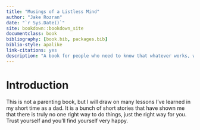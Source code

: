```yaml
--- 
title: "Musings of a Listless Mind"
author: "Jake Rozran"
date: "`r Sys.Date()`"
site: bookdown::bookdown_site
documentclass: book
bibliography: [book.bib, packages.bib]
biblio-style: apalike
link-citations: yes
description: "A book for people who need to know that whatever works, works. Forget what anyone else thinks."
---
```


# Introduction

This is not a parenting book, but I will draw on many lessons I've learned in my 
short time as a dad. It is a bunch of short stories that have shown me that 
there is truly no one right way to do things, just the right way for you. Trust 
yourself and you'll find yourself very happy.